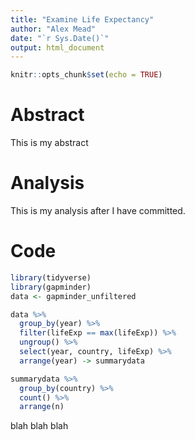 ```yaml
---
title: "Examine Life Expectancy"
author: "Alex Mead"
date: "`r Sys.Date()`"
output: html_document
---
```


```r
knitr::opts_chunk$set(echo = TRUE)
```

# Abstract

This is my abstract

# Analysis

This is my analysis after I have committed.

# Code
```r
library(tidyverse)
library(gapminder)
data <- gapminder_unfiltered
```

```r
data %>%
  group_by(year) %>% 
  filter(lifeExp == max(lifeExp)) %>% 
  ungroup() %>% 
  select(year, country, lifeExp) %>% 
  arrange(year) -> summarydata

summarydata %>% 
  group_by(country) %>% 
  count() %>% 
  arrange(n)
```

blah blah blah


